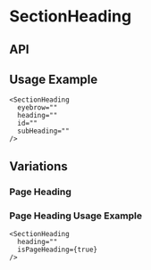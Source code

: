 
<Meta
  title="Components/SectionHeading"
  component={SectionHeading}
  decorators={[withKnobs]}
/>

# SectionHeading

<Preview>
  <Story name="Base component">
    <SectionHeading
      eyebrow={text(
        'eyebrow',
        'Eyebrow: Offers fortification of the highest order against free radicals.',
      )}
      heading={text(
        'heading',
        'Heading: Fortification of the highest order. Parsley Seed Anti-Oxidant Facial Hydrating Cream.',
      )}
      id="Anti-Oxidant"
      isPageHeading={boolean('isPageHeading', false)}
      subHeading={text(
        'subHeading',
        'SubHeading: Parsley Seed Cream. Intensely soothing, nourishing and hydrating, this elegant formulation contains a potent blend of botanicals that offer fortification of the highest order against free radicals.',
      )}
      theme={select('theme', ['dark', 'light'], 'dark')}
    />
  </Story>
</Preview>

## API

<Props of={SectionHeading} />

## Usage Example

```
<SectionHeading
  eyebrow=""
  heading=""
  id=""
  subHeading=""
/>
```

## Variations

### Page Heading

<Preview>
  <Story name="Page Heading">
    <SectionHeading
      heading="Page Heading: Fortification of the highest order. Parsley Seed Anti-Oxidant Facial Hydrating Cream."
      isPageHeading={true}
      theme={select('theme', ['dark', 'light'], 'dark', 'pageHeading')}
    />
  </Story>
</Preview>

### Page Heading Usage Example

```
<SectionHeading
  heading=""
  isPageHeading={true}
/>
```
